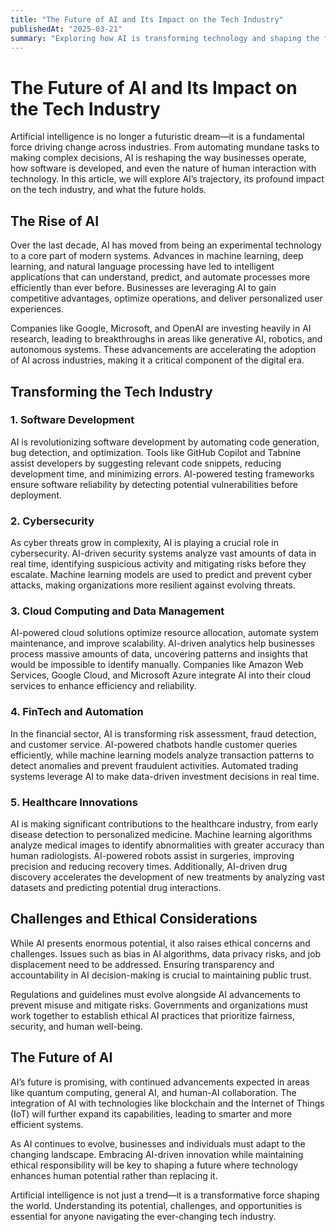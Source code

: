 ```yaml
---
title: "The Future of AI and Its Impact on the Tech Industry"
publishedAt: "2025-03-21"
summary: "Exploring how AI is transforming technology and shaping the future."
---
```


# The Future of AI and Its Impact on the Tech Industry

Artificial intelligence is no longer a futuristic dream—it is a fundamental force driving change across industries. From automating mundane tasks to making complex decisions, AI is reshaping the way businesses operate, how software is developed, and even the nature of human interaction with technology. In this article, we will explore AI’s trajectory, its profound impact on the tech industry, and what the future holds.

## The Rise of AI

Over the last decade, AI has moved from being an experimental technology to a core part of modern systems. Advances in machine learning, deep learning, and natural language processing have led to intelligent applications that can understand, predict, and automate processes more efficiently than ever before. Businesses are leveraging AI to gain competitive advantages, optimize operations, and deliver personalized user experiences.

Companies like Google, Microsoft, and OpenAI are investing heavily in AI research, leading to breakthroughs in areas like generative AI, robotics, and autonomous systems. These advancements are accelerating the adoption of AI across industries, making it a critical component of the digital era.

## Transforming the Tech Industry

### 1. Software Development

AI is revolutionizing software development by automating code generation, bug detection, and optimization. Tools like GitHub Copilot and Tabnine assist developers by suggesting relevant code snippets, reducing development time, and minimizing errors. AI-powered testing frameworks ensure software reliability by detecting potential vulnerabilities before deployment.

### 2. Cybersecurity

As cyber threats grow in complexity, AI is playing a crucial role in cybersecurity. AI-driven security systems analyze vast amounts of data in real time, identifying suspicious activity and mitigating risks before they escalate. Machine learning models are used to predict and prevent cyber attacks, making organizations more resilient against evolving threats.

### 3. Cloud Computing and Data Management

AI-powered cloud solutions optimize resource allocation, automate system maintenance, and improve scalability. AI-driven analytics help businesses process massive amounts of data, uncovering patterns and insights that would be impossible to identify manually. Companies like Amazon Web Services, Google Cloud, and Microsoft Azure integrate AI into their cloud services to enhance efficiency and reliability.

### 4. FinTech and Automation

In the financial sector, AI is transforming risk assessment, fraud detection, and customer service. AI-powered chatbots handle customer queries efficiently, while machine learning models analyze transaction patterns to detect anomalies and prevent fraudulent activities. Automated trading systems leverage AI to make data-driven investment decisions in real time.

### 5. Healthcare Innovations

AI is making significant contributions to the healthcare industry, from early disease detection to personalized medicine. Machine learning algorithms analyze medical images to identify abnormalities with greater accuracy than human radiologists. AI-powered robots assist in surgeries, improving precision and reducing recovery times. Additionally, AI-driven drug discovery accelerates the development of new treatments by analyzing vast datasets and predicting potential drug interactions.

## Challenges and Ethical Considerations

While AI presents enormous potential, it also raises ethical concerns and challenges. Issues such as bias in AI algorithms, data privacy risks, and job displacement need to be addressed. Ensuring transparency and accountability in AI decision-making is crucial to maintaining public trust.

Regulations and guidelines must evolve alongside AI advancements to prevent misuse and mitigate risks. Governments and organizations must work together to establish ethical AI practices that prioritize fairness, security, and human well-being.

## The Future of AI

AI’s future is promising, with continued advancements expected in areas like quantum computing, general AI, and human-AI collaboration. The integration of AI with technologies like blockchain and the Internet of Things (IoT) will further expand its capabilities, leading to smarter and more efficient systems.

As AI continues to evolve, businesses and individuals must adapt to the changing landscape. Embracing AI-driven innovation while maintaining ethical responsibility will be key to shaping a future where technology enhances human potential rather than replacing it.

Artificial intelligence is not just a trend—it is a transformative force shaping the world. Understanding its potential, challenges, and opportunities is essential for anyone navigating the ever-changing tech industry.
